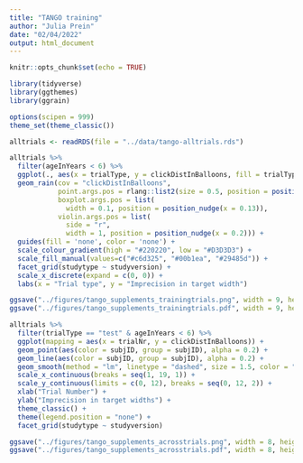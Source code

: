 ```yaml
---
title: "TANGO training"
author: "Julia Prein"
date: "02/04/2022"
output: html_document
---
```


```r
knitr::opts_chunk$set(echo = TRUE)
```

```r
library(tidyverse)
library(ggthemes)
library(ggrain)

options(scipen = 999)
theme_set(theme_classic())
```

```r
alltrials <- readRDS(file = "../data/tango-alltrials.rds")
```

```r
alltrials %>% 
  filter(ageInYears < 6) %>% 
  ggplot(., aes(x = trialType, y = clickDistInBalloons, fill = trialType)) +
  geom_rain(cov = "clickDistInBalloons", 
            point.args.pos = rlang::list2(size = 0.5, position = position_jitter(width = 0.05, height = 0)),
            boxplot.args.pos = list(
              width = 0.1, position = position_nudge(x = 0.13)),
            violin.args.pos = list(
              side = "r",
              width = 1, position = position_nudge(x = 0.2))) +
  guides(fill = 'none', color = 'none') +
  scale_colour_gradient(high = "#220220", low = "#D3D3D3") + 
  scale_fill_manual(values=c("#c6d325", "#00b1ea", "#29485d")) + 
  facet_grid(studytype ~ studyversion) + 
  scale_x_discrete(expand = c(0, 0)) +
  labs(x = "Trial type", y = "Imprecision in target width")

ggsave("../figures/tango_supplements_trainingtrials.png", width = 9, height = 6, scale = 1.2, bg = "white")
ggsave("../figures/tango_supplements_trainingtrials.pdf", width = 9, height = 6, scale = 1.2, bg = "white")
```

```r
alltrials %>% 
  filter(trialType == "test" & ageInYears < 6) %>%
  ggplot(mapping = aes(x = trialNr, y = clickDistInBalloons)) +
  geom_point(aes(color = subjID, group = subjID), alpha = 0.2) +
  geom_line(aes(color = subjID, group = subjID), alpha = 0.2) +
  geom_smooth(method = "lm", linetype = "dashed", size = 1.5, color = "black", se = FALSE) +
  scale_x_continuous(breaks = seq(1, 19, 1)) + 
  scale_y_continuous(limits = c(0, 12), breaks = seq(0, 12, 2)) + 
  xlab("Trial Number") + 
  ylab("Imprecision in target widths") +
  theme_classic() +
  theme(legend.position = "none") + 
  facet_grid(studytype ~ studyversion)

ggsave("../figures/tango_supplements_acrosstrials.png", width = 8, height = 6, scale = 1, bg = "white")
ggsave("../figures/tango_supplements_acrosstrials.pdf", width = 8, height = 6, scale = 1, bg = "white")
```

